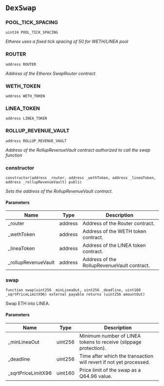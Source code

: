 # `DexSwap`

### POOL_TICK_SPACING

```solidity
uint24 POOL_TICK_SPACING
```

_Etherex uses a fixed tick spacing of 50 for WETH/LINEA pool_

### ROUTER

```solidity
address ROUTER
```

_Address of the Etherex SwapRouter contract_

### WETH_TOKEN

```solidity
address WETH_TOKEN
```

### LINEA_TOKEN

```solidity
address LINEA_TOKEN
```

### ROLLUP_REVENUE_VAULT

```solidity
address ROLLUP_REVENUE_VAULT
```

_Address of the RollupRevenueVault contract authorized to call the swap function_

### constructor

```solidity
constructor(address _router, address _wethToken, address _lineaToken, address _rollupRevenueVault) public
```

_Sets the address of the RollupRevenueVault contract._

#### Parameters

| Name | Type | Description |
| ---- | ---- | ----------- |
| _router | address | Address of the Router contract. |
| _wethToken | address | Address of the WETH token contract. |
| _lineaToken | address | Address of the LINEA token contract. |
| _rollupRevenueVault | address | Address of the RollupRevenueVault contract. |

### swap

```solidity
function swap(uint256 _minLineaOut, uint256 _deadline, uint160 _sqrtPriceLimitX96) external payable returns (uint256 amountOut)
```

Swap ETH into LINEA.

#### Parameters

| Name | Type | Description |
| ---- | ---- | ----------- |
| _minLineaOut | uint256 | Minimum number of LINEA tokens to receive (slippage protection). |
| _deadline | uint256 | Time after which the transaction will revert if not yet processed. |
| _sqrtPriceLimitX96 | uint160 | Price limit of the swap as a Q64.96 value. |


